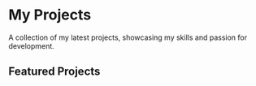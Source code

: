 
# My Projects

A collection of my latest projects, showcasing my skills and passion for development.

## Featured Projects

<ProjectCard
  title='Project 1'
  description='A desc.'
  link='/projects/project1'
  image='/beautiful.jpg'
/>

<ProjectCard title='Project 2' image='/beautiful.jpg' description='Desc.' link='/projects/project2' />

<ProjectCard title='Project 3' image='/cute.jpg' description='Desc.' link='/projects/project3' />
